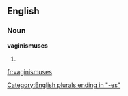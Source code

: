 ==English==

===Noun===
'''vaginismuses'''

# {{plural of|[[vaginismus]]}}

[[Category:English plurals ending in "-es"]]

[[fr:vaginismuses]]